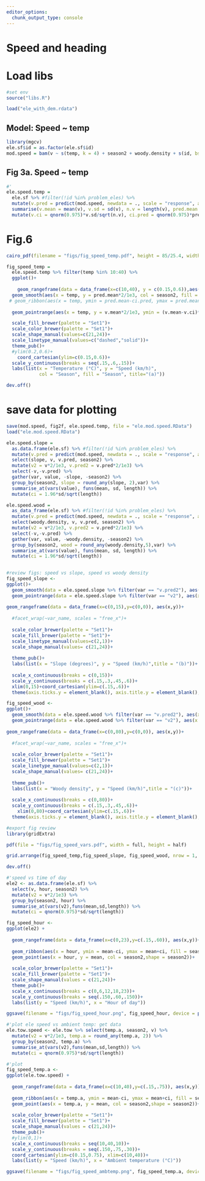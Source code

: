 ```yaml
---
editor_options:
  chunk_output_type: console
---
```


# Speed and heading

# Load libs

```r
#set env
source("libs.R")
```

```r
load("ele_with_dem.rdata")
```

## Model: Speed ~ temp

```r
library(mgcv)
ele.sf$id = as.factor(ele.sf$id)
mod.speed = bam(v ~ s(temp, k = 4) + season2 + woody.density + s(id, bs = "re") + slope, data = ele.sf)
```

## Fig 3a. Speed ~ temp

```r
#'
ele.speed.temp = 
  ele.sf %>% #filter(!id %in% problem_eles) %>%
  mutate(v.pred = predict(mod.speed, newdata = ., scale = "response", allow.new.levels = T), temp = round_any(temp,2)) %>%  group_by(season2, temp) %>%
  summarise(v.mean = mean(v), v.sd = sd(v), n.v = length(v), pred.mean = mean(v.pred, na.rm = T), pred.sd=sd(v.pred, na.rm = T), pred.n = length(v.pred)) %>%
  mutate(v.ci = qnorm(0.975)*v.sd/sqrt(n.v), ci.pred = qnorm(0.975)*pred.sd/sqrt(pred.n))
```

# Fig.6

```r

cairo_pdf(filename = "figs/fig_speed_temp.pdf", height = 85/25.4, width = 85/25.4)

fig_speed_temp =
  ele.speed.temp %>% filter(temp %in% 10:40) %>%
  ggplot()+
    
    geom_rangeframe(data = data_frame(x=c(10,40), y = c(0.15,0.6)),aes(x,y))+
  geom_smooth(aes(x = temp, y = pred.mean*2/1e3, col = season2, fill = season2, lty = season2), alpha = 0.2, lwd = 0.5)+
 # geom_ribbon(aes(x = temp, ymin = pred.mean-ci.pred, ymax = pred.mean+ci.pred, fill = season2), alpha = 0.5)+
 
  geom_pointrange(aes(x = temp, y = v.mean*2/1e3, ymin = (v.mean-v.ci)*2/1e3, ymax = (v.mean+v.ci)*2/1e3, col = season2, shape = season2), fill = "white", size = 0.4, stroke =0.7, lty = 1, position = position_dodge(width = 0.3))+

  scale_fill_brewer(palette = "Set1")+
  scale_color_brewer(palette = "Set1")+
  scale_shape_manual(values=c(21,24))+
  scale_linetype_manual(values=c("dashed","solid"))+
  theme_pub()+
  #ylim(0.2,0.6)+
    coord_cartesian(ylim=c(0.15,0.6))+
  scale_y_continuous(breaks = seq(.15,.6,.15))+
  labs(list(x = "Temperature (°C)", y = "Speed (km/h)",
            col = "Season", fill = "Season", title="(a)"))

dev.off()
```

# save data for plotting

```r
save(mod.speed, fig2f, ele.speed.temp, file = "ele.mod.speed.RData")
load("ele.mod.speed.RData")
```


```r
ele.speed.slope = 
  as.data.frame(ele.sf) %>% #filter(!id %in% problem_eles) %>%
  mutate(v.pred = predict(mod.speed, newdata = ., scale = "response", allow.new.levels = T)) %>%  
  select(slope, v, v.pred, season2) %>% 
  mutate(v2 = v*2/1e3, v.pred2 = v.pred*2/1e3) %>% 
  select(-v,-v.pred) %>% 
  gather(var, value, -slope, -season2) %>% 
  group_by(season2, slope = round_any(slope, 2),var) %>%
  summarise_at(vars(value), funs(mean, sd, length)) %>% 
  mutate(ci = 1.96*sd/sqrt(length))

ele.speed.wood = 
  as_data_frame(ele.sf) %>% #filter(!id %in% problem_eles) %>%
  mutate(v.pred = predict(mod.speed, newdata = ., scale = "response", allow.new.levels = T)) %>%  
  select(woody.density, v, v.pred, season2) %>% 
  mutate(v2 = v*2/1e3, v.pred2 = v.pred*2/1e3) %>% 
  select(-v,-v.pred) %>% 
  gather(var, value, -woody.density, -season2) %>% 
  group_by(season2, wood = round_any(woody.density,5),var) %>%
  summarise_at(vars(value), funs(mean, sd, length)) %>% 
  mutate(ci = 1.96*sd/sqrt(length))
  
```


```r
#review figs: speed vs slope, speed vs woody density
fig_speed_slope <- 
ggplot()+
  geom_smooth(data = ele.speed.slope %>% filter(var == "v.pred2"), aes(x = slope, y = mean, col = season2, fill = season2, lty = season2), alpha = 0.2, size = 0.3)+
  geom_pointrange(data = ele.speed.slope %>% filter(var == "v2"), aes(x = slope, ymin = mean-ci, ymax = mean+ci, y = mean, col = season2, shape = season2), fill = "white", position = position_dodge(width = 0.3), size = 0.4, stroke = 0.7)+
  
geom_rangeframe(data = data_frame(x=c(0,15),y=c(0,0)), aes(x,y))+
  
  #facet_wrap(~var_name, scales = "free_x")+
  
  scale_color_brewer(palette = "Set1")+
  scale_fill_brewer(palette = "Set1")+
  scale_linetype_manual(values=c(2,1))+
  scale_shape_manual(values= c(21,24))+
  
  theme_pub()+
  labs(list(x = "Slope (degrees)", y = "Speed (km/h)",title = "(b)"))+
  
  scale_x_continuous(breaks = c(0,15))+
  scale_y_continuous(breaks = c(.15,.3,.45,.6))+
  xlim(0,15)+coord_cartesian(ylim=c(.15,.6))+
  theme(axis.ticks.y = element_blank(), axis.title.y = element_blank(), axis.text.y = element_blank())

fig_speed_wood <- 
ggplot()+
  geom_smooth(data = ele.speed.wood %>% filter(var == "v.pred2"), aes(x = wood, y = mean, col = season2, fill = season2, lty = season2), alpha = 0.2, size = 0.3)+
  geom_pointrange(data = ele.speed.wood %>% filter(var == "v2"), aes(x = wood, ymin = mean-ci, ymax = mean+ci, y = mean, col = season2, shape = season2), fill = "white", position = position_dodge(width = 0.3), size = 0.4, stroke = 0.7)+
  
geom_rangeframe(data = data_frame(x=c(0,80),y=c(0,0)), aes(x,y))+
  
  #facet_wrap(~var_name, scales = "free_x")+
  
  scale_color_brewer(palette = "Set1")+
  scale_fill_brewer(palette = "Set1")+
  scale_linetype_manual(values=c(2,1))+
  scale_shape_manual(values= c(21,24))+
  
  theme_pub()+
  labs(list(x = "Woody density", y = "Speed (km/h)",title = "(c)"))+
  
  scale_x_continuous(breaks = c(0,80))+
  scale_y_continuous(breaks = c(.15,.3,.45,.6))+
    xlim(0,80)+coord_cartesian(ylim=c(.15,.6))+
  theme(axis.ticks.y = element_blank(), axis.title.y = element_blank(), axis.text.y = element_blank())
```

```r
#export fig review
library(gridExtra)

pdf(file = "figs/fig_speed_vars.pdf", width = full, height = half)

grid.arrange(fig_speed_temp,fig_speed_slope, fig_speed_wood, nrow = 1, layout_matrix = matrix(c(1,1,1,1,2,2,2,3,3,3), nrow = 1, ncol = 10))

dev.off()
```


```r
#'speed vs time of day
ele2 <- as.data.frame(ele.sf) %>% 
  select(v, hour, season2) %>% 
  mutate(v2 = v*2/1e3) %>% 
  group_by(season2, hour) %>% 
  summarise_at(vars(v2),funs(mean,sd,length)) %>% 
  mutate(ci = qnorm(0.975)*sd/sqrt(length))

fig_speed_hour <- 
ggplot(ele2) +
  
  geom_rangeframe(data = data_frame(x=c(0,23),y=c(.15,.60)), aes(x,y))+
  
  geom_ribbon(aes(x = hour, ymin = mean-ci, ymax = mean+ci, fill = season2), alpha = 0.2)+
  geom_point(aes(x = hour, y = mean, col = season2,shape = season2))+
  
  scale_color_brewer(palette = "Set1")+
  scale_fill_brewer(palette = "Set1")+
  scale_shape_manual(values = c(21,24))+
  theme_pub()+
  scale_x_continuous(breaks = c(0,6,12,18,23))+
  scale_y_continuous(breaks = seq(.150,.60,.150))+
  labs(list(y = "Speed (km/h)", x = "Hour of day"))

ggsave(filename = "figs/fig_speed_hour.png", fig_speed_hour, device = png(), height = half, width = half);dev.off()
```

```r
#'plot ele speed vs ambient temp: get data
ele.tow.speed <- ele.tow %>% select(temp.a, season2, v) %>% 
  mutate(v2 = v*2/1e3, temp.a = round_any(temp.a, 2)) %>% 
  group_by(season2, temp.a) %>% 
  summarise_at(vars(v2),funs(mean,sd,length)) %>% 
  mutate(ci = qnorm(0.975)*sd/sqrt(length))

#'plot
fig_speed_temp.a <- 
ggplot(ele.tow.speed) +
  
  geom_rangeframe(data = data_frame(x=c(10,40),y=c(.15,.75)), aes(x,y))+
  
  geom_ribbon(aes(x = temp.a, ymin = mean-ci, ymax = mean+ci, fill = season2), alpha = 0.2)+
  geom_point(aes(x = temp.a, y = mean, col = season2,shape = season2))+
  
  scale_color_brewer(palette = "Set1")+
  scale_fill_brewer(palette = "Set1")+
  scale_shape_manual(values = c(21,24))+
  theme_pub()+
  #ylim(0,1)+
  scale_x_continuous(breaks = seq(10,40,10))+
  scale_y_continuous(breaks = seq(.150,.75,.30))+
  coord_cartesian(ylim=c(0.15,0.75), xlim=c(10,40))+
  labs(list(y = "Speed (km/h)", x = "Ambient temperature (°C)"))

ggsave(filename = "figs/fig_speed_ambtemp.png", fig_speed_temp.a, device = png(), height = half, width = half);dev.off()
```

